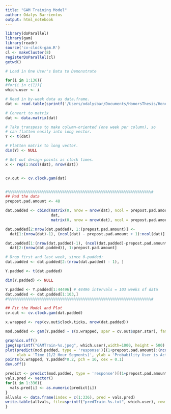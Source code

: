 ```yaml
---
title: "GAM Training Model"
author: Odalys Barrientos
output: html_notebook
---
```


```r
library(doParallel)
library(gam)
library(readr)
source('cv-clock-gam.R')
cl <- makeCluster(8)
registerDoParallel(cl)
getwd()
```

```r
# Load in One User's Data to Demonstrate

for(i in 1:136){
#for(i in c(1)){
which.user <- i

# Read in by-week data as data.frame.
dat <- read.table(sprintf('/Users/odalysbar/Documents/HonorsThesis/HonorsThesis-TikTok/BinSeq-MatrixWSpaces/matrix-%g.txt', which.user), sep = ' ', header = FALSE)

# Convert to matrix
dat <- data.matrix(dat)

# Take transpose to make column-oriented (one week per column), so 
# can flatten easily into long vector.
Y <- t(dat)

# Flatten matrix to long vector.
dim(Y) <- NULL

# Get out design points as clock times.
x <- rep(1:ncol(dat), nrow(dat))


cv.out <- cv.clock.gam(dat)


#%%%%%%%%%%%%%%%%%%%%%%%%%%%%%%%%%%%%%%%%%%%%%%%%%%%%%%%%%%%%%%%#
## Pad the data
prepost.pad.amount <- 48

dat.padded <- cbind(matrix(0, nrow = nrow(dat), ncol = prepost.pad.amount),
                    dat,
                    matrix(0, nrow = nrow(dat), ncol = prepost.pad.amount))

dat.padded[2:nrow(dat.padded), 1:(prepost.pad.amount)] <- 
  dat[1:(nrow(dat)-1), (ncol(dat) - prepost.pad.amount + 1):ncol(dat)]

dat.padded[1:(nrow(dat.padded)-1), (ncol(dat.padded)-prepost.pad.amount + 1):ncol(dat.padded)] <-
  dat[2:(nrow(dat.padded)), 1:prepost.pad.amount]

# Drop first and last week, since 0-padded:
dat.padded <- dat.padded[2:(nrow(dat.padded) - 1), ]

Y.padded <- t(dat.padded)

dim(Y.padded) <- NULL

Y.padded <- Y.padded[1:44496] # 44496 intervals = 103 weeks of data
dat.padded <- dat.padded[1:103,]
#%%%%%%%%%%%%%%%%%%%%%%%%%%%%%%%%%%%%%%%%%%%%%%%%%%%%%%%%%%%%%%%#

## Fit the Model and Plot
cv.out <- cv.clock.gam(dat.padded)

x.wrapped <- rep(cv.out$clock.ticks, nrow(dat.padded))

mod.padded <- gam(Y.padded ~ s(x.wrapped, spar = cv.out$spar.star), family = binomial)

graphics.off()
jpeg(sprintf("GAMTrain-%s.jpeg", which.user),width=1000, height = 500)
plot(predict(mod.padded, type = 'response')[(1+prepost.pad.amount):(ncol(dat.padded) - prepost.pad.amount)], type = 'l', ylim = c(0, 0.2),
     xlab = 'Time (1/2 Hour Segments)', ylab = 'Probability User is Active')
points(x.wrapped, Y.padded*0.2, pch = 16, cex = 0.1)
dev.off()

predict <- predict(mod.padded, type = 'response')[(1+prepost.pad.amount):(ncol(dat.padded) - prepost.pad.amount)]
vals.pred <- vector()
for(i in 1:336){
  vals.pred[i] <- as.numeric(predict[i])
}
allvals <- data.frame(index = c(1:336), pred = vals.pred)
write.table(allvals, file=sprintf("predTrain-%s.txt", which.user), row.names=FALSE, col.names=FALSE)
}

```


